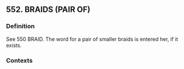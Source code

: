 ## 552. BRAIDS (PAIR OF)
### Definition
See 550 BRAID. The word for a pair of smaller braids is entered her, if it exists.

### Contexts


